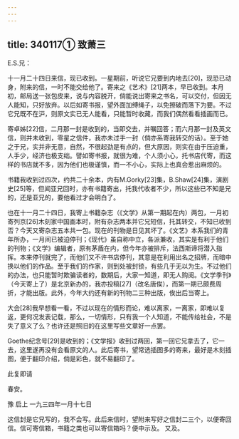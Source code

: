 ```yaml
---
---
---
```

title: 340117① 致萧三
---




E.S.兄：

十一月二十四日来信，现已收到。一星期前，听说它兄要到内地去[20]，现恐已动身，附来的信，一时不能交给他了。寄来之《艺术》[21]两本，早已收到。本月初，邮局送一张包皮来，说与内容脱开，倘能说出寄来之书名，可以交付，但因无人能知，只好放弃。以后如寄书报，望外面加缚绳子，以免擦破而落下为要。不过它兄既不在沪，则原文实已无人能看，只能暂时收藏，而我们偶然看看插画而已。

寄卓姊[22]信，二月那一封是收到的，当即交去，并嘱回答；而六月那一封及英文信，则并未收到，零星之信件，我亦未过手一封（倘亦系寄我转交的话）。至于她之于兄，实并非无意，自然，不很起劲是有点的，但大原因，则实在由于压迫重，人手少，经济也极支绌。譬如寄书报，就很为难，个人须小心，托书店代寄，而这样的书店就不多，因为他们也极谨慎，而一不小心，实际上也真会惹出麻烦的。

书籍我收到过四次，约共二十余本，内有M.Gorky[23]集，B.Shaw[24]集，演剧史[25]等，但闻亚兄回时，亦有书籍寄出，托我代收者不少，所以这些已不知是兄的，还是亚兄的，要他看过才会明白了。

也在十一月二十四日，我寄上书籍杂志（《文学》从第一期起在内）两包，一月初寄列京[26]木刻家中国画本时，附有杂志两本并它兄短信，托其转交，不知已收到否？今天又寄杂志五本共一包。现在的刊物是日见其坏了。《文艺》本系我们的青年所办，一月间已被迫停刊；《现代》虽自称中立，各派兼收，其实是有利于他们的刊物；《文学》编辑者，原有茅盾在内，但今年亦被排斥，法西斯谛将潜入指挥。本来停刊就完了，而他们又不许书店停刊，其意是在利用出名之招牌，而暗中换以他们的作品。至于我们的作家，则到处被封锁，有些几于无以为生。不过他们的办法，也只能暂时欺骗读者的，数期后，大家一知道，即无人购阅。《文学季刊》（今天寄上了）是北京新办的，我亦投稿[27]（改名唐俟），而第一期已颇费周折，才能出版。此外，今年大约还有新的刊物二三种出版，俟出后当寄上。

大会[28]我早想看一看，不过以现在的情形而论，难以离家，一离家，即难以复返，更何况发表记载，那么，一切情形，只有我一个人知道，不能传给社会，不是失了意义了么？也许还是照旧的在这里写些文章好一点罢。

Goethe纪念号[29]是收到的；《文学报》收到过两回，第一回它兄拿去了，它一去，这里遂再没有会看原文的人。此后寄书，望常选插图多的寄来，最好是木刻插图，便于翻印介绍，倘是彩色，就不易翻印了。

此复即请

春安。

豫 启上 一九三四年一月十七日

这信封是它兄写的，我不会写。此后来信时，望附来写好之信封二三个，以便寄回信。信可寄信箱，书籍之类也可以寄信箱吗？便中示及。 又及。